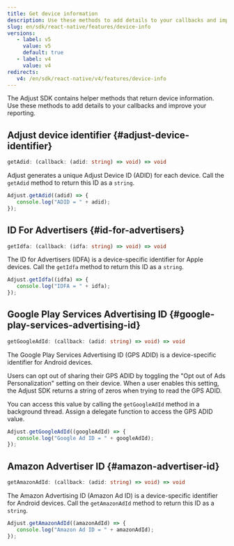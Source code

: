 ```yaml
---
title: Get device information
description: Use these methods to add details to your callbacks and improve your reporting.
slug: en/sdk/react-native/features/device-info
versions:
   - label: v5
     value: v5
     default: true
   - label: v4
     value: v4
redirects:
   v4: /en/sdk/react-native/v4/features/device-info
---
```


The Adjust SDK contains helper methods that return device information. Use these methods to add details to your callbacks and improve your reporting.

## Adjust device identifier {#adjust-device-identifier}

<CodeBlock title="Method signature">

```ts
getAdid: (callback: (adid: string) => void) => void
```

</CodeBlock>

Adjust generates a unique Adjust Device ID (ADID) for each device. Call the `getAdid` method to return this ID as a `string`.

```jsx
Adjust.getAdid((adid) => {
   console.log("ADID = " + adid);
});
```

## ID For Advertisers {#id-for-advertisers}

<CodeBlock title="Method signature">

```ts
getIdfa: (callback: (idfa: string) => void) => void
```

</CodeBlock>

The ID for Advertisers (IDFA) is a device-specific identifier for Apple devices. Call the `getIdfa` method to return this ID as a `string`.

```jsx
Adjust.getIdfa((idfa) => {
   console.log("IDFA = " + idfa);
});
```

## Google Play Services Advertising ID {#google-play-services-advertising-id}

<CodeBlock title="Method signature">

```ts
getGoogleAdId: (callback: (adid: string) => void) => void
```

</CodeBlock>

The Google Play Services Advertising ID (GPS ADID) is a device-specific identifier for Android devices.

Users can opt out of sharing their GPS ADID by toggling the "Opt out of Ads Personalization" setting on their device. When a user enables this setting, the Adjust SDK returns a string of zeros when trying to read the GPS ADID.

You can access this value by calling the `getGoogleAdId` method in a background thread. Assign a delegate function to access the GPS ADID value.

```jsx
Adjust.getGoogleAdId((googleAdId) => {
   console.log("Google Ad ID = " + googleAdId);
});
```

## Amazon Advertiser ID {#amazon-advertiser-id}

<CodeBlock title="Method signature">

```ts
getAmazonAdId: (callback: (adid: string) => void) => void
```

</CodeBlock>

The Amazon Advertising ID (Amazon Ad ID) is a device-specific identifier for Android devices. Call the `getAmazonAdId` method to return this ID as a `string`.

```jsx
Adjust.getAmazonAdId((amazonAdId) => {
   console.log("Amazon Ad ID = " + amazonAdId);
});
```
